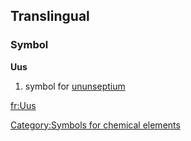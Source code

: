 ==Translingual==
===Symbol===
'''Uus'''
#{{chemistry}} symbol for [[ununseptium]]
[[Category:Symbols for chemical elements]]

[[fr:Uus]]